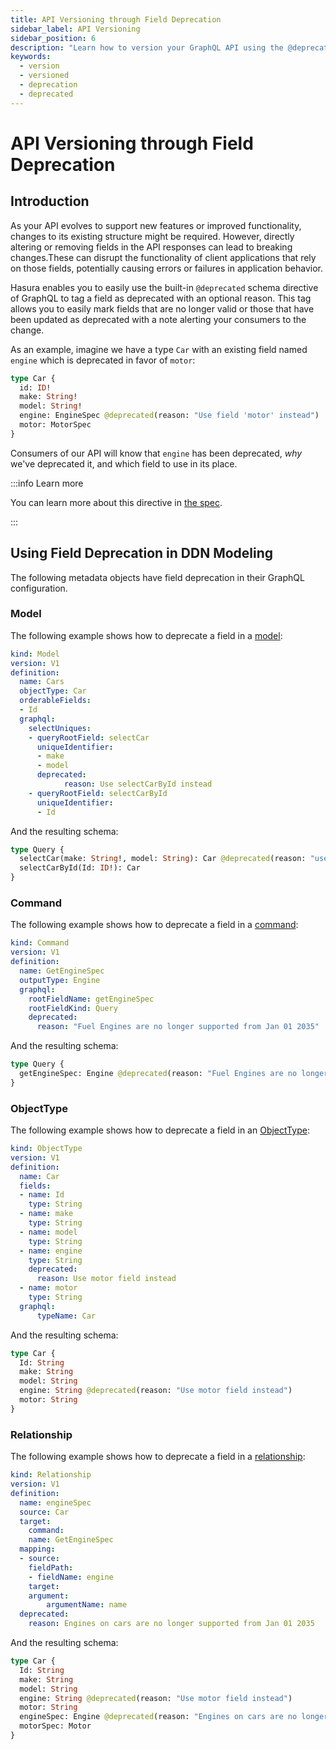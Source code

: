 ```yaml
---
title: API Versioning through Field Deprecation
sidebar_label: API Versioning
sidebar_position: 6
description: "Learn how to version your GraphQL API using the @deprecated tag."
keywords:
  - version
  - versioned
  - deprecation
  - deprecated
---
```


# API Versioning through Field Deprecation

## Introduction

As your API evolves to support new features or improved functionality, changes to its existing structure might be
required. However, directly altering or removing fields in the API responses can lead to breaking changes.These can
disrupt the functionality of client applications that rely on those fields, potentially causing errors or failures in
application behavior.

Hasura enables you to easily use the built-in `@deprecated` schema directive of GraphQL to tag a field as deprecated
with an optional reason. This tag allows you to easily mark fields that are no longer valid or those that have been
updated as deprecated with a note alerting your consumers to the change.

As an example, imagine we have a type `Car` with an existing field named `engine` which is deprecated in favor of
`motor`:

```graphql
type Car {
  id: ID!
  make: String!
  model: String!
  engine: EngineSpec @deprecated(reason: "Use field 'motor' instead")
  motor: MotorSpec
}
```

Consumers of our API will know that `engine` has been deprecated, _why_ we've deprecated it, and which field to use in
its place.

:::info Learn more

You can learn more about this directive in [the spec](https://spec.graphql.org/October2021/#sec-Field-Deprecation).

:::

## Using Field Deprecation in DDN Modeling

The following metadata objects have field deprecation in their GraphQL configuration.

### Model

The following example shows how to deprecate a field in a [model](/supergraph-modeling/models.mdx):

```yaml
kind: Model
version: V1
definition:
  name: Cars
  objectType: Car
  orderableFields:
  - Id
  graphql:
	selectUniques:
	- queryRootField: selectCar
  	  uniqueIdentifier:
  	  - make
  	  - model
  	  deprecated:
    	    reason: Use selectCarById instead
	- queryRootField: selectCarById
  	  uniqueIdentifier:
  	  - Id
```

And the resulting schema:

```graphql
type Query {
  selectCar(make: String!, model: String): Car @deprecated(reason: "use selectCarById instead")
  selectCarById(Id: ID!): Car
}
```

### Command

The following example shows how to deprecate a field in a [command](/supergraph-modeling/commands.mdx):

```yaml
kind: Command
version: V1
definition:
  name: GetEngineSpec
  outputType: Engine
  graphql:
	rootFieldName: getEngineSpec
	rootFieldKind: Query
	deprecated:
  	  reason: "Fuel Engines are no longer supported from Jan 01 2035"
```

And the resulting schema:

```graphql
type Query {
  getEngineSpec: Engine @deprecated(reason: "Fuel Engines are no longer supported from Jan 01 2035")
}
```

### ObjectType

The following example shows how to deprecate a field in an
[ObjectType](/supergraph-modeling/types.mdx#objecttype-objecttype):

```yaml
kind: ObjectType
version: V1
definition:
  name: Car
  fields:
  - name: Id
	type: String
  - name: make
	type: String
  - name: model
	type: String
  - name: engine
	type: String
	deprecated:
  	  reason: Use motor field instead
  - name: motor
	type: String
  graphql:
      typeName: Car
```

And the resulting schema:

```graphql
type Car {
  Id: String
  make: String
  model: String
  engine: String @deprecated(reason: "Use motor field instead")
  motor: String
}
```

### Relationship

The following example shows how to deprecate a field in a [relationship](/supergraph-modeling/relationships.mdx):

```yaml
kind: Relationship
version: V1
definition:
  name: engineSpec
  source: Car
  target:
	command:
  	name: GetEngineSpec
  mapping:
  - source:
  	fieldPath:
  	- fieldName: engine
	target:
  	argument:
    	argumentName: name
  deprecated:
	reason: Engines on cars are no longer supported from Jan 01 2035
```

And the resulting schema:

```graphql
type Car {
  Id: String
  make: String
  model: String
  engine: String @deprecated(reason: "Use motor field instead")
  motor: String
  engineSpec: Engine @deprecated(reason: "Engines on cars are no longer supported from Jan 01 2035")
  motorSpec: Motor
}
```
